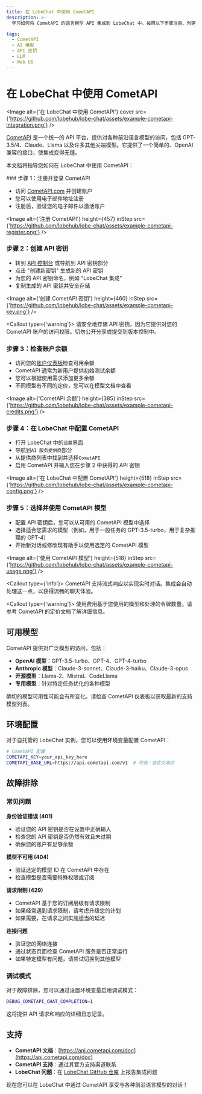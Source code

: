 ```yaml
---
title: 在 LobeChat 中使用 CometAPI
description: >-
  学习如何将 CometAPI 的语言模型 API 集成到 LobeChat 中。按照以下步骤注册、创建 API 密钥、配置设置并开始与 CometAPI 模型进行对话。

tags:
  - CometAPI
  - AI 模型
  - API 密钥
  - LLM
  - Web UI
---
```


# 在 LobeChat 中使用 CometAPI

<Image alt={'在 LobeChat 中使用 CometAPI'} cover src={'https://github.com/lobehub/lobe-chat/assets/example-cometapi-integration.png'} />

[CometAPI](https://api.cometapi.com/) 是一个统一的 API 平台，提供对各种前沿语言模型的访问，包括 GPT-3.5/4、Claude、Llama 以及许多其他尖端模型。它提供了一个简单的、OpenAI 兼容的接口，使集成变得无缝。

本文档将指导您如何在 LobeChat 中使用 CometAPI：

<Steps>
  ### 步骤 1：注册并登录 CometAPI

  - 访问 [CometAPI.com](https://api.cometapi.com/) 并创建账户
  - 您可以使用电子邮件地址注册
  - 注册后，验证您的电子邮件以激活账户

  <Image alt={'注册 CometAPI'} height={457} inStep src={'https://github.com/lobehub/lobe-chat/assets/example-cometapi-register.png'} />

  ### 步骤 2：创建 API 密钥

  - 转到 [API 控制台](https://api.cometapi.com/console/token) 或导航到 API 密钥部分
  - 点击 "创建新密钥" 生成新的 API 密钥
  - 为您的 API 密钥命名，例如 "LobeChat 集成"
  - 复制生成的 API 密钥并安全存储

  <Image alt={'创建 CometAPI 密钥'} height={460} inStep src={'https://github.com/lobehub/lobe-chat/assets/example-cometapi-key.png'} />

  <Callout type={'warning'}>
    请安全地存储 API 密钥，因为它提供对您的 CometAPI 账户的访问权限。切勿公开分享或提交到版本控制中。
  </Callout>

  ### 步骤 3：检查账户余额

  - 访问您的[账户仪表板](https://api.cometapi.com/console/account)检查可用余额
  - CometAPI 通常为新用户提供初始测试余额
  - 您可以根据使用需求添加更多余额
  - 不同模型有不同的定价，您可以在模型文档中查看

  <Image alt={'CometAPI 余额'} height={385} inStep src={'https://github.com/lobehub/lobe-chat/assets/example-cometapi-credits.png'} />

  ### 步骤 4：在 LobeChat 中配置 CometAPI

  - 打开 LobeChat 中的`设置`界面
  - 导航到`AI 服务提供商`部分
  - 从提供商列表中找到并选择`CometAPI`
  - 启用 CometAPI 并输入您在步骤 2 中获得的 API 密钥

  <Image alt={'在 LobeChat 中配置 CometAPI'} height={518} inStep src={'https://github.com/lobehub/lobe-chat/assets/example-cometapi-config.png'} />

  ### 步骤 5：选择并使用 CometAPI 模型

  - 配置 API 密钥后，您可以从可用的 CometAPI 模型中选择
  - 选择适合您需求的模型（例如，用于一般任务的 GPT-3.5-turbo，用于复杂推理的 GPT-4）
  - 开始新对话或修改现有助手以使用选定的 CometAPI 模型

  <Image alt={'使用 CometAPI 模型'} height={518} inStep src={'https://github.com/lobehub/lobe-chat/assets/example-cometapi-usage.png'} />

  <Callout type={'info'}>
    CometAPI 支持流式响应以实现实时对话。集成会自动处理这一点，以获得流畅的聊天体验。
  </Callout>

  <Callout type={'warning'}>
    使用费用基于您使用的模型和处理的令牌数量。请参考 CometAPI 的定价文档了解详细信息。
  </Callout>
</Steps>

## 可用模型

CometAPI 提供对广泛模型的访问，包括：

- **OpenAI 模型**：GPT-3.5-turbo、GPT-4、GPT-4-turbo
- **Anthropic 模型**：Claude-3-sonnet、Claude-3-haiku、Claude-3-opus
- **开源模型**：Llama-2、Mistral、CodeLlama
- **专用模型**：针对特定任务优化的各种模型

确切的模型可用性可能会有所变化。请检查 CometAPI 仪表板以获取最新的支持模型列表。

## 环境配置

对于自托管的 LobeChat 实例，您可以使用环境变量配置 CometAPI：

```bash
# CometAPI 配置
COMETAPI_KEY=your_api_key_here
COMETAPI_BASE_URL=https://api.cometapi.com/v1  # 可选：自定义端点
```

## 故障排除

### 常见问题

**身份验证错误 (401)**

- 验证您的 API 密钥是否在设置中正确输入
- 检查您的 API 密钥是否仍然有效且未过期
- 确保您的账户有足够余额

**模型不可用 (404)**

- 验证选定的模型 ID 在 CometAPI 中存在
- 检查模型是否需要特殊权限或订阅

**请求限制 (429)**

- CometAPI 基于您的订阅层级有请求限制
- 如果经常遇到请求限制，请考虑升级您的计划
- 如果需要，在请求之间实施适当的延迟

**连接问题**

- 验证您的网络连接
- 通过状态页面检查 CometAPI 服务是否正常运行
- 如果特定模型有问题，请尝试切换到其他模型

### 调试模式

对于故障排除，您可以通过设置环境变量启用调试模式：

```bash
DEBUG_COMETAPI_CHAT_COMPLETION=1
```

这将提供 API 请求和响应的详细日志记录。

## 支持

- **CometAPI 文档**：[https://api.cometapi.com/doc](https://api.cometapi.com/doc)
- **CometAPI 支持**：通过其官方支持渠道联系
- **LobeChat 问题**：在 [LobeChat GitHub 仓库](https://github.com/lobehub/lobe-chat/issues) 上报告集成问题

现在您可以在 LobeChat 中通过 CometAPI 享受与各种前沿语言模型的对话！

